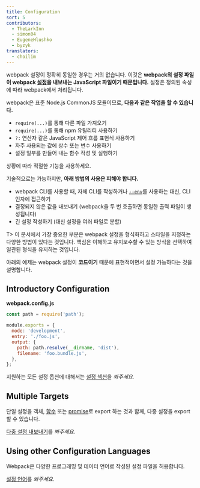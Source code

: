 ```yaml
---
title: Configuration
sort: 5
contributors:
  - TheLarkInn
  - simon04
  - EugeneHlushko
  - byzyk
translators:
  - choilim
---
```


webpack 설정이 정확히 동일한 경우는 거의 없습니다. 이것은 **webpack의 설정 파일이 webpack [설정](/configuration/)을 내보내는 JavaScript 파일이기 때문입니다.** 설정은 정의된 속성에 따라 webpack에서 처리됩니다.

webpack은 표준 Node.js CommonJS 모듈이므로, **다음과 같은 작업을 할 수 있습니다.**

- `require(...)`를 통해 다른 파일 가져오기
- `require(...)`를 통해 npm 유틸리티 사용하기
- `?:` 연산자 같은 JavaScript 제어 흐름 표현식 사용하기
- 자주 사용되는 값에 상수 또는 변수 사용하기
- 설정 일부를 만들어 내는 함수 작성 및 실행하기

상황에 따라 적절한 기능을 사용하세요.

기술적으로는 가능하지만, **아래 방법의 사용은 피해야 합니다.**

- webpack CLI를 사용할 때, 자체 CLI를 작성하거나 [`--env`](/configuration/configuration-types/)를 사용하는 대신, CLI 인자에 접근하기
- 결정되지 않은 값을 내보내기 (webpack을 두 번 호출하면 동일한 출력 파일이 생성됩니다)
- 긴 설정 작성하기 (대신 설정을 여러 파일로 분할)

T> 이 문서에서 가장 중요한 부분은 webpack 설정을 형식화하고 스타일을 지정하는 다양한 방법이 있다는 것입니다. 핵심은 이해하고 유지보수할 수 있는 방식을 선택하여 일관된 형식을 유지하는 것입니다.

아래의 예제는 webpack 설정이 **코드이기** 때문에 표현적이면서 설정 가능하다는 것을 설명합니다.

## Introductory Configuration

**webpack.config.js**

```javascript
const path = require('path');

module.exports = {
  mode: 'development',
  entry: './foo.js',
  output: {
    path: path.resolve(__dirname, 'dist'),
    filename: 'foo.bundle.js',
  },
};
```

지원하는 모든 설정 옵션에 대해서는 [설정 섹션](/configuration/)을 _봐주세요._

## Multiple Targets

단일 설정을 객체, [함수](/configuration/configuration-types/#exporting-a-function) 또는 [promise](/configuration/configuration-types/#exporting-a-promise)로 export 하는 것과 함께, 다중 설정을 export 할 수 있습니다.

[다중 설정 내보내기](/configuration/configuration-types/#exporting-multiple-configurations)를 _봐주세요._

## Using other Configuration Languages

Webpack은 다양한 프로그래밍 및 데이터 언어로 작성된 설정 파일을 허용합니다.

[설정 언어](/configuration/configuration-languages/)를 _봐주세요._
